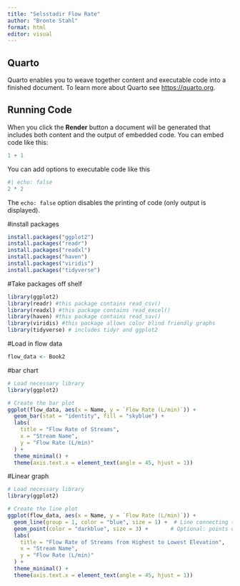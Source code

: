 ---
title: "Selsstadir Flow Rate"
author: "Bronte Stahl"
format: html
editor: visual
---

## Quarto

Quarto enables you to weave together content and executable code into a finished document. To learn more about Quarto see <https://quarto.org>.

## Running Code

When you click the **Render** button a document will be generated that includes both content and the output of embedded code. You can embed code like this:

```{r}
1 + 1
```

You can add options to executable code like this

```{r}
#| echo: false
2 * 2
```

The `echo: false` option disables the printing of code (only output is displayed).

#install packages

```{r}
install.packages("ggplot2")
install.packages("readr")
install.packages("readxl")
install.packages("haven")
install.packages("viridis")
install.packages("tidyverse")  
```

#Take packages off shelf

```{r}
library(ggplot2)
library(readr) #this package contains read_csv()
library(readxl) #this package contains read_excel()
library(haven) #this package contains read_sav()
library(viridis) #this package allows color blind friendly graphs
library(tidyverse) # includes tidyr and ggplot2
```

#Load in flow data

```{r}
flow_data <- Book2
```

#bar chart

```{r}
# Load necessary library
library(ggplot2)

# Create the bar plot
ggplot(flow_data, aes(x = Name, y = `Flow Rate (L/min)`)) +
  geom_bar(stat = "identity", fill = "skyblue") +
  labs(
    title = "Flow Rate of Streams",
    x = "Stream Name",
    y = "Flow Rate (L/min)"
  ) +
  theme_minimal() +
  theme(axis.text.x = element_text(angle = 45, hjust = 1))

```

#Linear graph

```{r}
# Load necessary library
library(ggplot2)

# Create the line plot
ggplot(flow_data, aes(x = Name, y = `Flow Rate (L/min)`)) +
  geom_line(group = 1, color = "blue", size = 1) +  # Line connecting the points
  geom_point(color = "darkblue", size = 3) +       # Optional: points on the line
  labs(
    title = "Flow Rate of Streams from Highest to Lowest Elevation",
    x = "Stream Name",
    y = "Flow Rate (L/min)"
  ) +
  theme_minimal() +
  theme(axis.text.x = element_text(angle = 45, hjust = 1))

```

